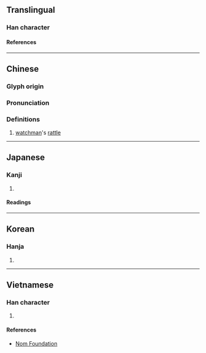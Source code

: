{{character info/new}}
==Translingual==

===Han character===
{{Han char|rn=75|rad=木|as=05|sn=9|four=42941|canj=DHMY|ids=⿰木斥}}

====References====
{{Han ref|kx=0519.160|dkj=14633|dj=0907.140|hdz=21185.040|uh=67DD}}

----

==Chinese==
{{zh-forms}}

===Glyph origin===
{{Han etym}}

===Pronunciation===
{{zh-pron
|m=tuò
|c=tok3
|mc=
|oc=y
|ma=
|cat=n
}}

===Definitions===
{{zh-hanzi}}

# [[watchman]]'s [[rattle]]

----

==Japanese==

===Kanji===
{{ja-kanji|grade=|rs=木05}}

# {{rfdef|ja|sort=木05}}

====Readings====
{{ja-readings
|on=たく
|kun=ひょうしぎ, さく, ひらく
}}

----

==Korean==

===Hanja===
{{ko-hanja|탁}}

# {{rfdef|ko|sort=木05}}

----

==Vietnamese==

===Han character===
{{vi-readings|rs=木05|reading=thác}}

# {{rfdef|vi|sort=木05}}

====References====
* [http://nomfoundation.org/common/nom_details.php?codepoint=67dd Nom Foundation]